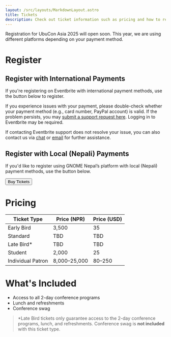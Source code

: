 ```yaml
---
layout: /src/layouts/MarkdownLayout.astro
title: Tickets
description: Check out ticket information such as pricing and how to register for UbuCon Asia 2025.
---
```


Registration for UbuCon Asia 2025 will open soon. This year, we are using different platforms depending on your payment method.

# Register 

## Register with International Payments
If you're registering on Eventbrite with international payment methods, use the button below to register.

<Eventbrite eventbriteId={WebsiteConfig.tickets.eventbriteId} eventbriteSlug={WebsiteConfig.tickets.eventbriteSlug} />

If you experience issues with your payment, please double-check whether your payment method (e.g., card number, PayPal account) is valid. If the problem persists, you may [submit a support request here](https://www.eventbrite.com/help/en-us/contact-us/?form=all-report-event). Logging in to Eventbrite may be required.

If contacting Eventbrite support does not resolve your issue, you can also contact us via [chat](https://docs.ubucon.asia/chat) or [email](mailto:contact@ubucon.asia) for further assistance.

## Register with Local (Nepali) Payments
If you'd like to register using GNOME Nepal’s platform with local (Nepali) payment methods, use the button below.

<a href="https://nepal.gnome.org/ubucon">
    <button>Buy Tickets</button>
</a>

# Pricing

| Ticket Type        | Price (NPR)      | Price (USD)   |
|--------------------|------------------|----------------|
| Early Bird         | 3,500            | 35             |
| Standard           | TBD              | TBD            |
| Late Bird*         | TBD              | TBD            |
| Student            | 2,000            | 25             |
| Individual Patron  | 8,000–25,000     | 80–250         |

# What's Included

- Access to all 2-day conference programs
- Lunch and refreshments
- Conference swag

> *Late Bird tickets only guarantee access to the 2-day conference programs, lunch, and refreshments. Conference swag is **not included** with this ticket type.
